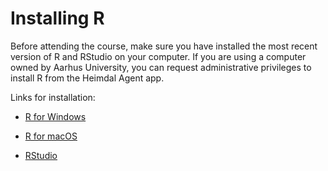 # Installing R {.unnumbered}

Before attending the course, make sure you have installed the most recent version of R and RStudio on your computer. If you are using a computer owned by Aarhus University, you can request administrative privileges to install R from the Heimdal Agent app.

Links for installation:

-   [R for Windows](https://cloud.r-project.org/bin/windows/base/)

-   [R for macOS](https://cloud.r-project.org/bin/macosx/)

-   [RStudio](https://posit.co/download/rstudio-desktop/#download)

